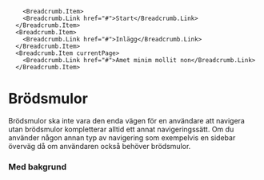 

<Meta title="Design System/Komponenter/Brödsmulor/Översikt" />

        <Breadcrumb.Item>
        <Breadcrumb.Link href="#">Start</Breadcrumb.Link>
      </Breadcrumb.Item>
      <Breadcrumb.Item>
        <Breadcrumb.Link href="#">Inlägg</Breadcrumb.Link>
      </Breadcrumb.Item>
      <Breadcrumb.Item currentPage>
        <Breadcrumb.Link href="#">Amet minim mollit non</Breadcrumb.Link>
      </Breadcrumb.Item>
</Breadcrumb>

# Brödsmulor 

Brödsmulor ska inte vara den enda vägen för en användare att navigera utan brödsmulor kompletterar alltid ett annat navigeringssätt. Om du använder någon annan typ av navigering som exempelvis en sidebar överväg då om användaren också behöver brödsmulor.

<div className="p-4" style={{ backgroundColor: '#F4F4F4' }}>

### Med bakgrund

<div className="p-24 flex flex-auto flex-col items-center" style={{ backgroundColor: '#ffffff' }}>
  <Template />
</div>

### Utan bakgrund

<div className="p-24 flex flex-auto flex-col items-center">
  <Template />
</div>

</div>